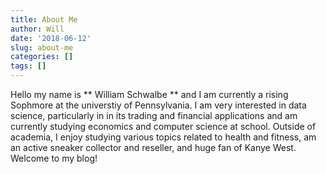 ```yaml
---
title: About Me
author: Will
date: '2018-06-12'
slug: about-me
categories: []
tags: []
---
```

Hello my name is ** William Schwalbe ** and I am currently a rising Sophmore at the universtiy of Pennsylvania. I am very interested in data science, particularly in in its trading and financial applications and am currently studying economics and computer science at school. Outside of academia, I enjoy studying various topics related to health and fitness, am an active sneaker collector and reseller, and huge fan of Kanye West. Welcome to my blog!
